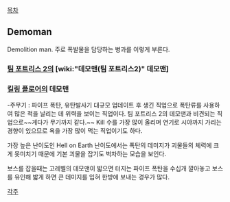 [[목차]]
== Demoman ==
Demolition man.
주로 폭발물을 담당하는 병과를 이렇게 부른다.
=== [[팀 포트리스 2]]의 [wiki:"데모맨(팀 포트리스2)" 데모맨] ===
=== [[킬링 플로어]]의 데모맨 ===
-주무기 : 파이프 폭탄, 유탄발사기
대규모 업데이트 후 생긴 직업으로 폭탄류를 사용하여 많은 적을 날리는 데 위력을 보이는 직업이다. 팀 포트리스 2의 데모맨과 비견되는 직업으로~~게다가 무기까지 같다.~~ Kill 수를 가장 많이 올리며 연기로 시야까지 가리는 경향이 있으므로 욕을 가장 많이 먹는 직업이기도 하다. 

가장 높은 난이도인 Hell on Earth 난이도에서는 폭탄의 데미지가 괴물들의 체력에 크게 못미치기 때문에 기본 괴물을 잡기도 벅차하는 모습을 보인다.

보스를 잡을때는 고레벨의 데모맨이 밟으면 터지는 파이프 폭탄을 수십개 깔아놓고 보스를 유인해 밟게 하면 큰 데미지를 입혀 한방에 보내는 경우가 많다.

[[각주]]
